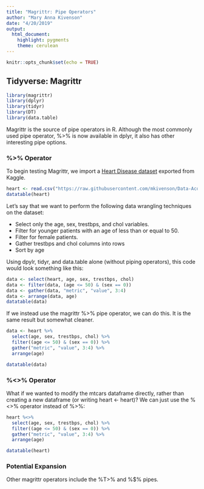 ```yaml
---
title: "Magrittr: Pipe Operators"
author: "Mary Anna Kivenson"
date: "4/20/2019"
output:
  html_document:
    highlight: pygments
    theme: cerulean
---
```


```r
knitr::opts_chunk$set(echo = TRUE)
```

## Tidyverse: Magrittr

```r
library(magrittr)
library(dplyr)
library(tidyr)
library(DT)
library(data.table)
```

Magrittr is the source of pipe operators in R. Although the most commonly used pipe operator, %>% is now available in dplyr, it also has other interesting pipe options.

### %>% Operator

To begin testing Magrittr, we import a [Heart Disease dataset](https://www.kaggle.com/ronitf/heart-disease-uci/version/1) exported from Kaggle.

```r
heart <- read.csv("https://raw.githubusercontent.com/mkivenson/Data-Acquisition-and-Management/master/TidyVerse/heart.csv")
datatable(heart)
```

Let's say that we want to perform the following data wrangling techniques on the dataset:

* Select only the age, sex, trestbps, and chol variables.
* Filter for younger patients with an age of less than or equal to 50.
* Filter for female patients.
* Gather trestbps and chol columns into rows
* Sort by age

Using dpylr, tidyr, and data.table alone (without piping operators), this code would look something like this:

```r
data <- select(heart, age, sex, trestbps, chol)
data <- filter(data, (age <= 50) & (sex == 0))
data <- gather(data, "metric", "value", 3:4)
data <- arrange(data, age)
datatable(data)
```

If we instead use the magrittr %>% pipe operator, we can do this. It is the same result but somewhat cleaner. 

```r
data <- heart %>% 
  select(age, sex, trestbps, chol) %>%
  filter((age <= 50) & (sex == 0)) %>%
  gather("metric", "value", 3:4) %>%
  arrange(age)

datatable(data)
```

### %<>% Operator

What if we wanted to modify the mtcars dataframe directly, rather than creating a new dataframe (or writing heart <- heart)? We can just use the %<>% operator instead of %>%:

```r
heart %<>% 
  select(age, sex, trestbps, chol) %>%
  filter((age <= 50) & (sex == 0)) %>%
  gather("metric", "value", 3:4) %>%
  arrange(age)

datatable(heart)
```

### Potential Expansion

Other magrittr operators include the %T>% and %$% pipes.